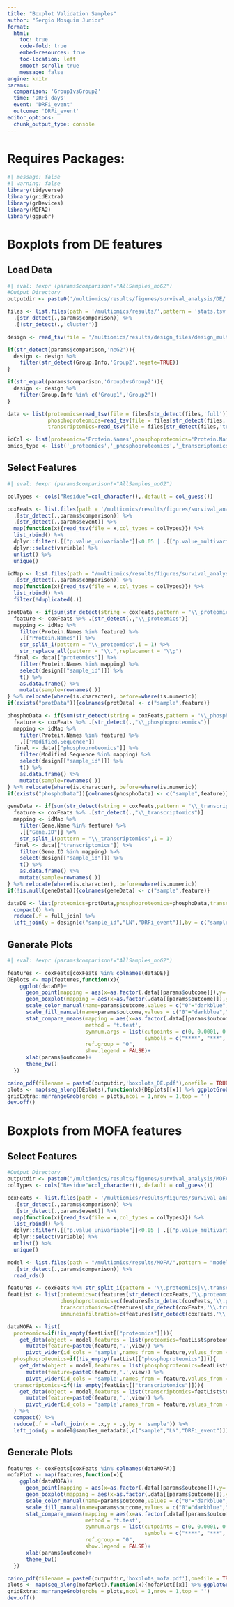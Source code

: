 ```yaml
---
title: "Boxplot Validation Samples"
author: "Sergio Mosquim Junior"
format:
  html:
    toc: true
    code-fold: true
    embed-resources: true
    toc-location: left
    smooth-scroll: true
    message: false
engine: knitr
params:
  comparison: 'Group1vsGroup2'
  time: 'DRFi_days'
  event: 'DRFi_event'
  outcome: 'DRFi_event'
editor_options: 
  chunk_output_type: console
---
```


# Requires Packages:

```r
#| message: false
#| warning: false
library(tidyverse)
library(gridExtra)
library(grDevices)
library(MOFA2)
library(ggpubr)
```

# Boxplots from DE features
## Load Data
```r
#| eval: !expr (params$comparison!="AllSamples_noG2")
#Output Directory
outputdir <- paste0('/multiomics/results/figures/survival_analysis/DE/',params$comparison,'/',params$comparison,'_',params$event,'/')

files <- list.files(path = '/multiomics/results/',pattern = 'stats.tsv',recursive = TRUE,include.dirs = TRUE,full.names = TRUE) %>% 
  .[str_detect(.,params$comparison)] %>% 
  .[!str_detect(.,'cluster')]

design <- read_tsv(file = '/multiomics/results/design_files/design_multiomics_mofa.tsv')

if(str_detect(params$comparison,'noG2')){
  design <- design %>% 
    filter(str_detect(Group.Info,'Group2',negate=TRUE))
}

if(str_equal(params$comparison,'Group1vsGroup2')){
  design <- design %>% 
    filter(Group.Info %in% c('Group1','Group2'))
}

data <- list(proteomics=read_tsv(file = files[str_detect(files,'full')]),
             phosphoproteomics=read_tsv(file = files[str_detect(files,'aggModSeq')]),
             transcriptomics=read_tsv(file = files[str_detect(files,'transcript')]))

idCol <- list(proteomics='Protein.Names',phosphoproteomics='Protein.Names',transcriptomics='Gene.Name')
omics_type <- list('_proteomics','_phosphoproteomics','_transcriptomics')
```

## Select Features
```r
#| eval: !expr (params$comparison!="AllSamples_noG2")

colTypes <- cols("Residue"=col_character(),.default = col_guess())

coxFeats <- list.files(path = '/multiomics/results/figures/survival_analysis/DE/',pattern = 'cox_analysis_res',full.names = TRUE,recursive = TRUE) %>% 
  .[str_detect(.,params$comparison)] %>% 
  .[str_detect(.,params$event)] %>% 
  map(function(x){read_tsv(file = x,col_types = colTypes)}) %>% 
  list_rbind() %>% 
  dplyr::filter(.[["p.value_univariable"]]<0.05 | .[["p.value_multivariable"]]<0.05) %>% 
  dplyr::select(variable) %>% 
  unlist() %>% 
  unique()

idMap <- list.files(path = "/multiomics/results/figures/survival_analysis/DE/",pattern = "featIDs\\.tsv",full.names = TRUE,recursive = TRUE) %>%
  .[str_detect(.,params$comparison)] %>%
  map(function(x){read_tsv(file = x,col_types = colTypes)}) %>%
  list_rbind() %>%
  filter(!duplicated(.))

protData <- if(sum(str_detect(string = coxFeats,pattern = "\\_proteomics"))>=1){
  feature <- coxFeats %>% .[str_detect(.,"\\_proteomics")]
  mapping <- idMap %>% 
    filter(Protein.Names %in% feature) %>% 
    .[["Protein.Names"]] %>%
    str_split_i(pattern = "\\_proteomics",i = 1) %>% 
    str_replace_all(pattern = "\\.",replacement = "\\;")
  final <- data[["proteomics"]] %>% 
    filter(Protein.Names %in% mapping) %>% 
    select(design[["sample_id"]]) %>% 
    t() %>% 
    as.data.frame() %>%
    mutate(sample=rownames(.))
} %>% relocate(where(is.character),.before=where(is.numeric))
if(exists("protData")){colnames(protData) <- c("sample",feature)}

phosphoData <- if(sum(str_detect(string = coxFeats,pattern = "\\_phosphoproteomics"))>=1){
  feature <- coxFeats %>% .[str_detect(.,"\\_phosphoproteomics")]
  mapping <- idMap %>%           
    filter(Protein.Names %in% feature) %>% 
    .[["Modified.Sequence"]]
  final <- data[["phosphoproteomics"]] %>%
    filter(Modified.Sequence %in% mapping) %>% 
    select(design[["sample_id"]]) %>% 
    t() %>% 
    as.data.frame() %>%
    mutate(sample=rownames(.))
} %>% relocate(where(is.character),.before=where(is.numeric))
if(exists("phosphoData")){colnames(phosphoData) <- c("sample",feature)}

geneData <- if(sum(str_detect(string = coxFeats,pattern = "\\_transcriptomics"))>=1){
  feature <- coxFeats %>% .[str_detect(.,"\\_transcriptomics")]
  mapping <- idMap %>% 
    filter(Gene.Name %in% feature) %>% 
    .[["Gene.ID"]] %>%
    str_split_i(pattern = "\\_transcriptomics",i = 1) 
  final <- data[["transcriptomics"]] %>% 
    filter(Gene.ID %in% mapping) %>% 
    select(design[["sample_id"]]) %>% 
    t() %>% 
    as.data.frame() %>%
    mutate(sample=rownames(.))
} %>% relocate(where(is.character),.before=where(is.numeric))
if(!is.null(geneData)){colnames(geneData) <- c("sample",feature)}

dataDE <- list(proteomics=protData,phosphoproteomics=phosphoData,transcriptomics=geneData) %>% 
  compact() %>% 
  reduce(.f = full_join) %>% 
  left_join(y = design[c("sample_id","LN","DRFi_event")],by = c("sample"="sample_id"))
```

## Generate Plots
```r
#| eval: !expr (params$comparison!="AllSamples_noG2")

features <- coxFeats[coxFeats %in% colnames(dataDE)]
DEplots <- map(features,function(x){
    ggplot(dataDE)+
      geom_point(mapping = aes(x=as.factor(.data[[params$outcome]]),y=.data[[x]],color=as.factor(.data[[params$outcome]])))+
      geom_boxplot(mapping = aes(x=as.factor(.data[[params$outcome]]),y=.data[[x]],fill=as.factor(.data[[params$outcome]])),alpha=0.7)+
      scale_color_manual(name=params$outcome,values = c("0"="darkblue","1"="darkred"))+
      scale_fill_manual(name=params$outcome,values = c("0"="darkblue","1"="darkred"))+
      stat_compare_means(mapping = aes(x=as.factor(.data[[params$outcome]]),y=.data[[x]]),
                         method = 't.test',
                         symnum.args = list(cutpoints = c(0, 0.0001, 0.001, 0.01, 0.05, Inf), 
                                            symbols = c("****", "***", "**", "*", "ns")),
                         ref.group = "0",
                         show.legend = FALSE)+
      xlab(params$outcome)+
      theme_bw()
  })

cairo_pdf(filename = paste0(outputdir,'boxplots_DE.pdf'),onefile = TRUE,width = 9,height = 9)
plots <- map(seq_along(DEplots),function(x){DEplots[[x]] %>% ggplotGrob()})
gridExtra::marrangeGrob(grobs = plots,ncol = 1,nrow = 1,top = '')
dev.off()
```


# Boxplots from MOFA features
## Select Features
```r
#Output Directory
outputdir <- paste0("/multiomics/results/figures/survival_analysis/MOFA/",params$comparison,"/",params$comparison,"_",params$outcome,"_",params$event,"/")
colTypes <- cols("Residue"=col_character(),.default = col_guess())

coxFeats <- list.files(path = '/multiomics/results/figures/survival_analysis/MOFA/',pattern = 'cox_analysis_res',full.names = TRUE,recursive = TRUE) %>% 
  .[str_detect(.,params$comparison)] %>% 
  .[str_detect(.,params$event)] %>% 
  map(function(x){read_tsv(file = x,col_types = colTypes)}) %>% 
  list_rbind() %>% 
  dplyr::filter(.[["p.value_univariable"]]<0.05 | .[["p.value_multivariable"]]<0.05) %>% 
  dplyr::select(variable) %>% 
  unlist() %>% 
  unique()

model <- list.files(path = "/multiomics/results/MOFA/",pattern = "model.RDS",full.names = TRUE,recursive = TRUE) %>% 
  .[str_detect(.,params$comparison)] %>% 
  read_rds()

features <- coxFeats %>% str_split_i(pattern = '\\.proteomics|\\.transcriptomics|\\.phosphoproteomics',1)
featList <- list(proteomics=c(features[str_detect(coxFeats,'\\.proteomics')]),
                 phosphoproteomics=c(features[str_detect(coxFeats,'\\.phosphoproteomics')]),
                 transcriptomics=c(features[str_detect(coxFeats,'\\.transcriptomics')]),
                 immuneinfiltration=c(features[str_detect(coxFeats,'\\.immuneinfiltration')]))

dataMOFA <- list(
  proteomics=if(!is_empty(featList[["proteomics"]])){
    get_data(object = model,features = list(proteomics=featList$proteomics),as.data.frame = TRUE) %>% 
      mutate(feature=paste0(feature,'.',view)) %>% 
      pivot_wider(id_cols = 'sample',names_from = feature,values_from = value)}else{NULL},
  phosphoproteomics=if(!is_empty(featList[["phosphoproteomics"]])){
    get_data(object = model,features = list(phosphoproteomics=featList$phosphoproteomics),as.data.frame = TRUE) %>%
      mutate(feature=paste0(feature,'.',view)) %>%
      pivot_wider(id_cols = 'sample',names_from = feature,values_from = value)}else{NULL},
  transcriptomics=if(!is_empty(featList[["transcriptomics"]])){
    get_data(object = model,features = list(transcriptomics=featList$transcriptomics),as.data.frame = TRUE) %>%
      mutate(feature=paste0(feature,'.',view)) %>%
      pivot_wider(id_cols = 'sample',names_from = feature,values_from = value)}else{NULL}
  ) %>% 
  compact() %>% 
  reduce(.f = ~left_join(x = .x,y = .y,by = 'sample')) %>% 
  left_join(y = model@samples_metadata[,c("sample","LN","DRFi_event")])
```

## Generate Plots
```r
features <- coxFeats[coxFeats %in% colnames(dataMOFA)]
mofaPlot <- map(features,function(x){
    ggplot(dataMOFA)+
      geom_point(mapping = aes(x=as.factor(.data[[params$outcome]]),y=.data[[x]],color=as.factor(.data[[params$outcome]])))+
      geom_boxplot(mapping = aes(x=as.factor(.data[[params$outcome]]),y=.data[[x]],fill=as.factor(.data[[params$outcome]])),alpha=0.7)+
      scale_color_manual(name=params$outcome,values = c("0"="darkblue","1"="darkred"))+
      scale_fill_manual(name=params$outcome,values = c("0"="darkblue","1"="darkred"))+
      stat_compare_means(mapping = aes(x=as.factor(.data[[params$outcome]]),y=.data[[x]]),
                         method = 't.test',
                         symnum.args = list(cutpoints = c(0, 0.0001, 0.001, 0.01, 0.05, Inf), 
                                            symbols = c("****", "***", "**", "*", "ns")),
                         ref.group = "0",
                         show.legend = FALSE)+
      xlab(params$outcome)+
      theme_bw()
  })

cairo_pdf(filename = paste0(outputdir,'boxplots_mofa.pdf'),onefile = TRUE,width = 9,height = 9)
plots <- map(seq_along(mofaPlot),function(x){mofaPlot[[x]] %>% ggplotGrob()})
gridExtra::marrangeGrob(grobs = plots,ncol = 1,nrow = 1,top = '')
dev.off()
```

